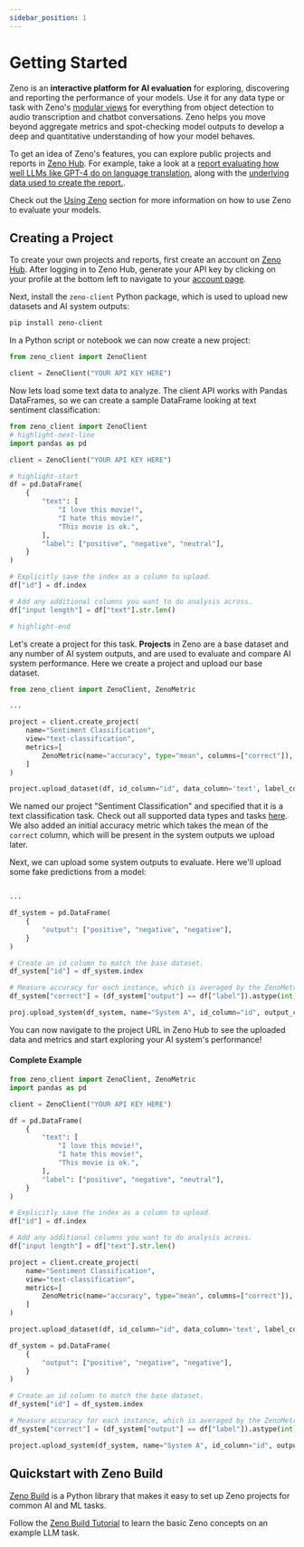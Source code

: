 ```yaml
---
sidebar_position: 1
---
```



# Getting Started

Zeno is an **interactive platform for AI evaluation** for exploring, discovering and reporting the performance of your models.
Use it for any data type or task with Zeno's [modular views](/docs/views/) for everything from object detection to audio transcription and chatbot conversations.
Zeno helps you move beyond aggregate metrics and spot-checking model outputs to develop a deep and quantitative understanding of how your model behaves.

To get an idea of Zeno's features, you can explore public projects and reports in [Zeno Hub](https://hub.zenoml.com).
For example, take a look at a [report evaluating how well LLMs like GPT-4 do on language translation](https://hub.zenoml.com/report/cabreraalex/GPT%20MT%20Benchmark%20Report), along with the [underlying data used to create the report.](https://hub.zenoml.com/project/cabreraalex/GPT%20MT%20Benchmark/explore).

Check out the [Using Zeno](/docs/using-zeno/) section for more information on how to use Zeno to evaluate your models.

## Creating a Project

To create your own projects and reports, first create an account on [Zeno Hub](https://hub.zenoml.com/signup).
After logging in to Zeno Hub, generate your API key by clicking on your profile at the bottom left to navigate to your [account page](https://hub.zenoml.com/account).

Next, install the `zeno-client` Python package, which is used to upload new datasets and AI system outputs:

```bash
pip install zeno-client
```

In a Python script or notebook we can now create a new project:

```python
from zeno_client import ZenoClient

client = ZenoClient("YOUR API KEY HERE")
```

Now lets load some text data to analyze. The client API works with Pandas DataFrames, so we can create a sample DataFrame looking at text sentiment classification:

```python
from zeno_client import ZenoClient
# highlight-next-line
import pandas as pd

client = ZenoClient("YOUR API KEY HERE")

# highlight-start
df = pd.DataFrame(
    {
        "text": [
            "I love this movie!",
            "I hate this movie!",
            "This movie is ok.",
        ],
        "label": ["positive", "negative", "neutral"],
    }
)

# Explicitly save the index as a column to upload.
df["id"] = df.index

# Add any additional columns you want to do analysis across.
df["input length"] = df["text"].str.len()

# highlight-end
```

Let's create a project for this task. **Projects** in Zeno are a base dataset and any number of AI system outputs, and are used to evaluate and compare AI system performance. Here we create a project and upload our base dataset.

```python
from zeno_client import ZenoClient, ZenoMetric

...

project = client.create_project(
    name="Sentiment Classification",
    view="text-classification",
    metrics=[
        ZenoMetric(name="accuracy", type="mean", columns=["correct"]),
    ]
)

project.upload_dataset(df, id_column="id", data_column='text', label_column="label")
```

We named our project "Sentiment Classification" and specified that it is a text classification task.
Check out all supported data types and tasks [here](https://zenoml.com/docs/views/).
We also added an initial accuracy metric which takes the mean of the `correct` column, which will be present in the system outputs we upload later.

Next, we can upload some system outputs to evaluate. Here we'll upload some fake predictions from a model:

```python

...

df_system = pd.DataFrame(
    {
        "output": ["positive", "negative", "negative"],
    }
)

# Create an id column to match the base dataset.
df_system["id"] = df_system.index

# Measure accuracy for each instance, which is averaged by the ZenoMetric above.
df_system["correct"] = (df_system["output"] == df["label"]).astype(int)

proj.upload_system(df_system, name="System A", id_column="id", output_column="output")
```

You can now navigate to the project URL in Zeno Hub to see the uploaded data and metrics and start exploring your AI system's performance!

#### Complete Example

```python
from zeno_client import ZenoClient, ZenoMetric
import pandas as pd

client = ZenoClient("YOUR API KEY HERE")

df = pd.DataFrame(
    {
        "text": [
            "I love this movie!",
            "I hate this movie!",
            "This movie is ok.",
        ],
        "label": ["positive", "negative", "neutral"],
    }
)

# Explicitly save the index as a column to upload.
df["id"] = df.index

# Add any additional columns you want to do analysis across.
df["input length"] = df["text"].str.len()

project = client.create_project(
    name="Sentiment Classification",
    view="text-classification",
    metrics=[
        ZenoMetric(name="accuracy", type="mean", columns=["correct"]),
    ]
)

project.upload_dataset(df, id_column="id", data_column='text', label_column="label")

df_system = pd.DataFrame(
    {
        "output": ["positive", "negative", "negative"],
    }
)

# Create an id column to match the base dataset.
df_system["id"] = df_system.index

# Measure accuracy for each instance, which is averaged by the ZenoMetric above.
df_system["correct"] = (df_system["output"] == df["label"]).astype(int)

project.upload_system(df_system, name="System A", id_column="id", output_column="output")
```

## Quickstart with Zeno Build

[Zeno Build](https://github.com/zeno-ml/zeno-build) is a Python library that makes it easy to set up Zeno projects for common AI and ML tasks.

Follow the [Zeno Build Tutorial](https://github.com/zeno-ml/zeno-build/tree/main/docs/tutorial) to learn the basic Zeno concepts on an example LLM task.
